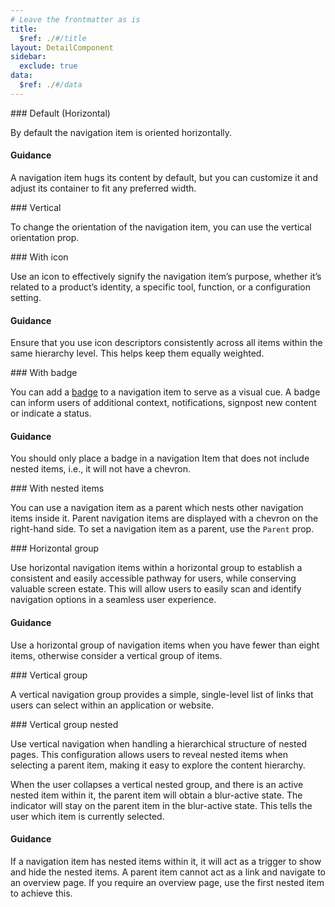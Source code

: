 ```yaml
---
# Leave the frontmatter as is
title:
  $ref: ./#/title
layout: DetailComponent
sidebar:
  exclude: true
data:
  $ref: ./#/data
---
```


<LivePreviewControls>

  <LivePreview componentName="navigation-item" exampleName="Default">
    ### Default (Horizontal)

By default the navigation item is oriented horizontally.

#### Guidance

A navigation item hugs its content by default, but you can customize it and adjust its container to fit any preferred width.

</LivePreview>

  <LivePreview componentName="navigation-item" exampleName="Vertical">
    ### Vertical

To change the orientation of the navigation item, you can use the vertical orientation prop.

</LivePreview>

  <LivePreview componentName="navigation-item" exampleName="WithIcon">
    ### With icon

Use an icon to effectively signify the navigation item’s purpose, whether it’s related to a product’s identity, a specific tool, function, or a configuration setting.

#### Guidance

Ensure that you use icon descriptors consistently across all items within the same hierarchy level. This helps keep them equally weighted.

</LivePreview>

  <LivePreview componentName="navigation-item" exampleName="WithBadge">
    ### With badge

You can add a [badge](../badge) to a navigation item to serve as a visual cue. A badge can inform users of additional context, notifications, signpost new content or indicate a status.

#### Guidance

You should only place a badge in a navigation Item that does not include nested items, i.e., it will not have a chevron.

</LivePreview>

  <LivePreview componentName="navigation-item" exampleName="WithNestedItems">
    ### With nested items

You can use a navigation item as a parent which nests other navigation items inside it. Parent navigation items are displayed with a chevron on the right-hand side. To set a navigation item as a parent, use the `Parent` prop.

</LivePreview>

  <LivePreview componentName="navigation-item" exampleName="HorizontalGroup">
    ### Horizontal group

Use horizontal navigation items within a horizontal group to establish a consistent and easily accessible pathway for users, while conserving valuable screen estate. This will allow users to easily scan and identify navigation options in a seamless user experience.

#### Guidance

Use a horizontal group of navigation items when you have fewer than eight items, otherwise consider a vertical group of items.

</LivePreview>

  <LivePreview componentName="navigation-item" exampleName="VerticalGroup">
    ### Vertical group

A vertical navigation group provides a simple, single-level list of links that users can select within an application or website.

</LivePreview>

  <LivePreview componentName="navigation-item" exampleName="VerticalNestedGroup">
    ### Vertical group nested

Use vertical navigation when handling a hierarchical structure of nested pages. This configuration allows users to reveal nested items when selecting a parent item, making it easy to explore the content hierarchy.

When the user collapses a vertical nested group, and there is an active nested item within it, the parent item will obtain a blur-active state. The indicator will stay on the parent item in the blur-active state. This tells the user which item is currently selected.

#### Guidance

If a navigation item has nested items within it, it will act as a trigger to show and hide the nested items. A parent item cannot act as a link and navigate to an overview page. If you require an overview page, use the first nested item to achieve this.

</LivePreview>

</LivePreviewControls>
